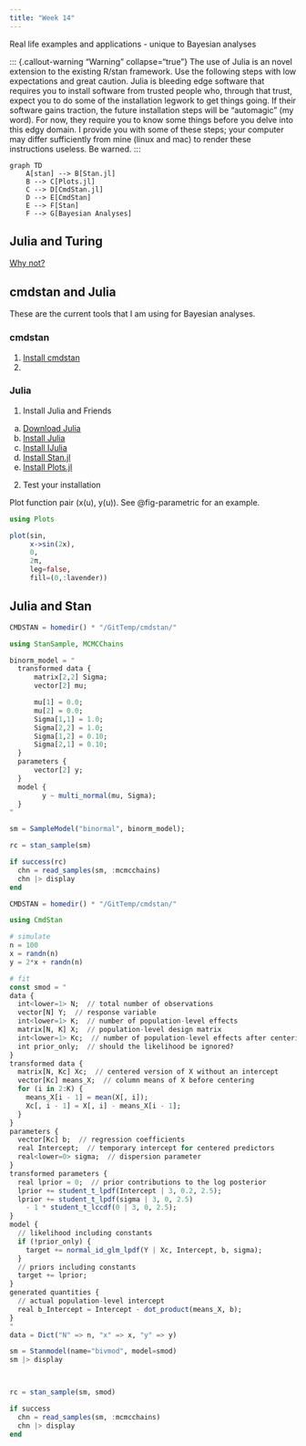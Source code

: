 ```yaml
---
title: "Week 14"
---
```


Real life examples and applications - unique to Bayesian analyses

::: {.callout-warning "Warning" collapse="true"}
The use of Julia is an novel extension to the existing R/stan framework. Use the following steps with low expectations and great caution. Julia is bleeding edge software that requires you to install software from trusted people who, through that trust, expect you to do some of the installation legwork to get things going. If their software gains traction, the future installation steps will be "automagic" (my word). For now, they require you to know some things before you delve into this edgy domain. I provide you with some of these steps; your computer may differ sufficiently from mine (linux and mac) to render these instructions useless. Be warned.
:::

```mermaid
graph TD
    A[stan] --> B[Stan.jl]
    B --> C[Plots.jl]
    C --> D[CmdStan.jl]
    D --> E[CmdStan]
    E --> F[Stan]
    F --> G[Bayesian Analyses]

```





## Julia and Turing

[Why not?](https://storopoli.io/Bayesian-Julia/)


## cmdstan and Julia

These are the current tools that I am using for Bayesian analyses.

### cmdstan

1. [Install cmdstan](https://mc-stan.org/docs/cmdstan-guide/installation.html)
2. 


### Julia

1.  Install Julia and Friends
a.  [Download Julia](https://julialang.org/downloads/)
b.  [Install Julia](https://julialang.org/downloads/platform/)
c.  [Install IJulia](https://quarto.org/docs/computations/julia.html#installation)
d.  [Install Stan.jl](https://github.com/StanJulia/Stan.jl)
e.  [Install Plots.jl](http://docs.juliaplots.org/latest/)

2.  Test your installation

Plot function pair (x(u), y(u)). See @fig-parametric for an example.

```julia
using Plots

plot(sin, 
     x->sin(2x), 
     0, 
     2π, 
     leg=false, 
     fill=(0,:lavender))
```

## Julia and Stan

```julia
CMDSTAN = homedir() * "/GitTemp/cmdstan/"

using StanSample, MCMCChains

binorm_model = "
  transformed data {
      matrix[2,2] Sigma;
      vector[2] mu;

      mu[1] = 0.0;
      mu[2] = 0.0;
      Sigma[1,1] = 1.0;
      Sigma[2,2] = 1.0;
      Sigma[1,2] = 0.10;
      Sigma[2,1] = 0.10;
  }
  parameters {
      vector[2] y;
  }
  model {
        y ~ multi_normal(mu, Sigma);
  }
"

sm = SampleModel("binormal", binorm_model);

rc = stan_sample(sm)

if success(rc)
  chn = read_samples(sm, :mcmcchains)
  chn |> display
end
```

```julia
CMDSTAN = homedir() * "/GitTemp/cmdstan/"

using CmdStan

# simulate
n = 100
x = randn(n)
y = 2*x + randn(n)

# fit
const smod = "
data {
  int<lower=1> N;  // total number of observations
  vector[N] Y;  // response variable
  int<lower=1> K;  // number of population-level effects
  matrix[N, K] X;  // population-level design matrix
  int<lower=1> Kc;  // number of population-level effects after centering
  int prior_only;  // should the likelihood be ignored?
}
transformed data {
  matrix[N, Kc] Xc;  // centered version of X without an intercept
  vector[Kc] means_X;  // column means of X before centering
  for (i in 2:K) {
    means_X[i - 1] = mean(X[, i]);
    Xc[, i - 1] = X[, i] - means_X[i - 1];
  }
}
parameters {
  vector[Kc] b;  // regression coefficients
  real Intercept;  // temporary intercept for centered predictors
  real<lower=0> sigma;  // dispersion parameter
}
transformed parameters {
  real lprior = 0;  // prior contributions to the log posterior
  lprior += student_t_lpdf(Intercept | 3, 0.2, 2.5);
  lprior += student_t_lpdf(sigma | 3, 0, 2.5)
    - 1 * student_t_lccdf(0 | 3, 0, 2.5);
}
model {
  // likelihood including constants
  if (!prior_only) {
    target += normal_id_glm_lpdf(Y | Xc, Intercept, b, sigma);
  }
  // priors including constants
  target += lprior;
}
generated quantities {
  // actual population-level intercept
  real b_Intercept = Intercept - dot_product(means_X, b);
}
"
data = Dict("N" => n, "x" => x, "y" => y)

sm = Stanmodel(name="bivmod", model=smod)
sm |> display



rc = stan_sample(sm, smod)

if success
  chn = read_samples(sm, :mcmcchains)
  chn |> display
end


```
